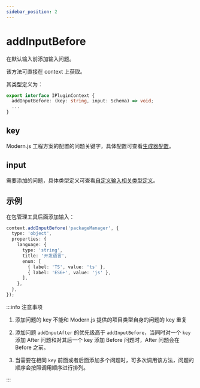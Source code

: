 ```yaml
---
sidebar_position: 2
---
```


# addInputBefore

在默认输入前添加输入问题。

该方法可直接在 context 上获取。

其类型定义为：

```ts
export interface IPluginContext {
  addInputBefore: (key: string, input: Schema) => void;
  ...
}
```

## key

Modern.js 工程方案的配置的问题关键字，具体配置可查看[生成器配置](/guides/topic-detail/generator/config/common)。

## input

需要添加的问题，具体类型定义可查看[自定义输入相关类型定义](/guides/topic-detail/generator/plugin/api/input/type)。

## 示例

在包管理工具后面添加输入：

```ts
context.addInputBefore('packageManager', {
  type: 'object',
  properties: {
    language: {
      type: 'string',
      title: '开发语言',
      enum: [
        { label: 'TS', value: 'ts' },
        { label: 'ES6+', value: 'js' },
      ],
    },
  },
});
```

:::info 注意事项

1. 添加问题的 key 不能和 Modern.js 提供的项目类型自身的问题的 key 重复

2. 添加问题 `addInputAfter` 的优先级高于 `addInputBefore`，当同时对一个 `key` 添加 After 问题和对其后一个 key 添加 Before 问题时，After 问题会在 Before 之前。

3. 当需要在相同 `key` 前面或者后面添加多个问题时，可多次调用该方法，问题的顺序会按照调用顺序进行排列。

:::
